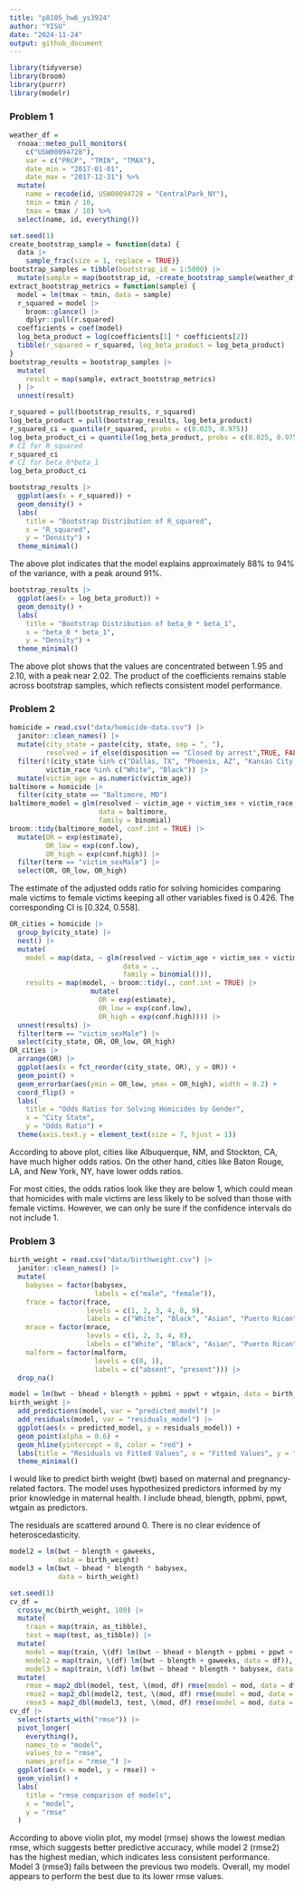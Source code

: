 ```yaml
---
title: "p8105_hw6_ys3924"
author: "YISU"
date: "2024-11-24"
output: github_document
---
```


```r
library(tidyverse)
library(broom)
library(purrr)
library(modelr)
```

### Problem 1

```r
weather_df = 
  rnoaa::meteo_pull_monitors(
    c("USW00094728"),
    var = c("PRCP", "TMIN", "TMAX"), 
    date_min = "2017-01-01",
    date_max = "2017-12-31") %>%
  mutate(
    name = recode(id, USW00094728 = "CentralPark_NY"),
    tmin = tmin / 10,
    tmax = tmax / 10) %>%
  select(name, id, everything())
```
```r
set.seed(1)
create_bootstrap_sample = function(data) {
  data |> 
    sample_frac(size = 1, replace = TRUE)}
bootstrap_samples = tibble(bootstrap_id = 1:5000) |>
  mutate(sample = map(bootstrap_id, ~create_bootstrap_sample(weather_df)))
extract_bootstrap_metrics = function(sample) {
  model = lm(tmax ~ tmin, data = sample)
  r_squared = model |>
    broom::glance() |>
    dplyr::pull(r.squared)
  coefficients = coef(model)
  log_beta_product = log(coefficients[1] * coefficients[2])
  tibble(r_squared = r_squared, log_beta_product = log_beta_product)
}
bootstrap_results = bootstrap_samples |>
  mutate(
    result = map(sample, extract_bootstrap_metrics)
  ) |>
  unnest(result)
```

```r
r_squared = pull(bootstrap_results, r_squared)
log_beta_product = pull(bootstrap_results, log_beta_product)
r_squared_ci = quantile(r_squared, probs = c(0.025, 0.975))
log_beta_product_ci = quantile(log_beta_product, probs = c(0.025, 0.975))
# CI for R_squared
r_squared_ci
# CI for beta_0*beta_1
log_beta_product_ci
```

```r
bootstrap_results |>
  ggplot(aes(x = r_squared)) +
  geom_density() +
  labs(
    title = "Bootstrap Distribution of R_squared",
    x = "R_squared",
    y = "Density") +
  theme_minimal()
```

The above plot indicates that the model explains approximately 88% to 94% of the variance, with a peak around 91%.

```r
bootstrap_results |>
  ggplot(aes(x = log_beta_product)) +
  geom_density() +
  labs(
    title = "Bootstrap Distribution of beta_0 * beta_1",
    x = "beta_0 * beta_1",
    y = "Density") +
  theme_minimal()
```

The above plot shows that the values are concentrated between 1.95 and 2.10, with a peak near 2.02. The product of the coefficients remains stable across bootstrap samples, which reflects consistent model performance.


### Problem 2

```r
homicide = read.csv("data/homicide-data.csv") |>
  janitor::clean_names() |>
  mutate(city_state = paste(city, state, sep = ", "),
         resolved = if_else(disposition == "Closed by arrest",TRUE, FALSE)) |>
  filter(!(city_state %in% c("Dallas, TX", "Phoenix, AZ", "Kansas City, MO", "Tulsa, AL")),
         victim_race %in% c("White", "Black")) |>
  mutate(victim_age = as.numeric(victim_age))
baltimore = homicide |>
  filter(city_state == "Baltimore, MD")
baltimore_model = glm(resolved ~ victim_age + victim_sex + victim_race,
                      data = baltimore,
                      family = binomial)
broom::tidy(baltimore_model, conf.int = TRUE) |>
  mutate(OR = exp(estimate),
         OR_low = exp(conf.low),
         OR_high = exp(conf.high)) |>
  filter(term == "victim_sexMale") |>
  select(OR, OR_low, OR_high)
```

The estimate of the adjusted odds ratio for solving homicides comparing male victims to female victims keeping all other variables fixed is 0.426. The corresponding CI is [0.324, 0.558].


```r
OR_cities = homicide |>
  group_by(city_state) |>
  nest() |>
  mutate(
    model = map(data, ~ glm(resolved ~ victim_age + victim_sex + victim_race, 
                            data = ., 
                            family = binomial())),
    results = map(model, ~ broom::tidy(., conf.int = TRUE) |>
                    mutate(
                      OR = exp(estimate),
                      OR_low = exp(conf.low),
                      OR_high = exp(conf.high)))) |>
  unnest(results) |>
  filter(term == "victim_sexMale") |>
  select(city_state, OR, OR_low, OR_high)
OR_cities |>
  arrange(OR) |>
  ggplot(aes(x = fct_reorder(city_state, OR), y = OR)) +
  geom_point() +
  geom_errorbar(aes(ymin = OR_low, ymax = OR_high), width = 0.2) +
  coord_flip() +
  labs(
    title = "Odds Ratios for Solving Homicides by Gender",
    x = "City State",
    y = "Odds Ratio") +
  theme(axis.text.y = element_text(size = 7, hjust = 1))
```

According to above plot, cities like Albuquerque, NM, and Stockton, CA, have much higher odds ratios. On the other hand, cities like Baton Rouge, LA, and New York, NY, have lower odds ratios.

For most cities, the odds ratios look like they are below 1, which could mean that homicides with male victims are less likely to be solved than those with female victims. However, we can only be sure if the confidence intervals do not include 1.


### Problem 3

```r
birth_weight = read.csv("data/birthweight.csv") |>
  janitor::clean_names() |>
  mutate(
    babysex = factor(babysex, 
                     labels = c("male", "female")),
    frace = factor(frace, 
                   levels = c(1, 2, 3, 4, 8, 9),
                   labels = c("White", "Black", "Asian", "Puerto Rican", "Other", "Unknown")),
    mrace = factor(mrace, 
                   levels = c(1, 2, 3, 4, 8),
                   labels = c("White", "Black", "Asian", "Puerto Rican", "Other")),
    malform = factor(malform,
                     levels = c(0, 1),
                     labels = c("absent", "present"))) |>
  drop_na()
```


```r
model = lm(bwt ~ bhead + blength + ppbmi + ppwt + wtgain, data = birth_weight)
birth_weight |>
  add_predictions(model, var = "predicted_model") |>
  add_residuals(model, var = "residuals_model") |>
  ggplot(aes(x = predicted_model, y = residuals_model)) +
  geom_point(alpha = 0.6) +
  geom_hline(yintercept = 0, color = "red") +
  labs(title = "Residuals vs Fitted Values", x = "Fitted Values", y = "Residuals") +
  theme_minimal()
```

I would like to predict birth weight (bwt) based on maternal and pregnancy-related factors. The model uses hypothesized predictors informed by my prior knowledge in maternal health. I include bhead, blength, ppbmi, ppwt, wtgain as predictors.

The residuals are scattered around 0. There is no clear evidence of heteroscedasticity. 

```r
model2 = lm(bwt ~ blength + gaweeks, 
            data = birth_weight)
model3 = lm(bwt ~ bhead * blength * babysex, 
            data = birth_weight)
```


```r
set.seed(1)
cv_df = 
  crossv_mc(birth_weight, 100) |>
  mutate(
    train = map(train, as_tibble),
    test = map(test, as_tibble)) |>
  mutate(
    model = map(train, \(df) lm(bwt ~ bhead + blength + ppbmi + ppwt + wtgain, data = df)),
    model2 = map(train, \(df) lm(bwt ~ blength + gaweeks, data = df)),
    model3 = map(train, \(df) lm(bwt ~ bhead * blength * babysex, data = df))) |> 
  mutate(
    rmse = map2_dbl(model, test, \(mod, df) rmse(model = mod, data = df)),
    rmse2 = map2_dbl(model2, test, \(mod, df) rmse(model = mod, data = df)),
    rmse3 = map2_dbl(model3, test, \(mod, df) rmse(model = mod, data = df)))
cv_df |> 
  select(starts_with("rmse")) |> 
  pivot_longer(
    everything(),
    names_to = "model", 
    values_to = "rmse",
    names_prefix = "rmse_") |> 
  ggplot(aes(x = model, y = rmse)) + 
  geom_violin() +
  labs(
    title = "rmse comparison of models",
    x = "model",
    y = "rmse"
  )
```

According to above violin plot, my model (rmse) shows the lowest median rmse, which suggests better predictive accuracy, while model 2 (rmse2) has the highest median, which indicates less consistent performance. Model 3 (rmse3) falls between the previous two models. Overall, my model appears to perform the best due to its lower rmse values.
